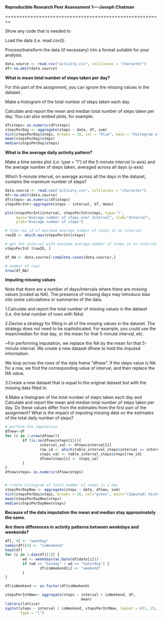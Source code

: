 **Reproducible Research Peer Assessment 1----Joseph Chatman**


========================================================

Show any code that is needed to

Load the data (i.e. read.csv()).

Process/transform the data (if necessary) into a format suitable for your analysis.

```r
data.source <- read.csv("activity.csv", colClasses = "character")
df<-na.omit(data.source)
```

**What is mean total number of steps taken per day?**

For this part of the assignment, you can ignore the missing values in the dataset.

Make a histogram of the total number of steps taken each day.

Calculate and report the mean and median total number of steps taken per day.
You can also embed plots, for example:

```r
df$steps= as.numeric(df$steps)
stepsPerDay <- aggregate(steps ~ date, df, sum)
hist(stepsPerDay$steps, breaks = 20, col = "blue", main = "Histogram of steps per day",xlab="Total number of steps in a day")
mean(stepsPerDay$steps)
median(stepsPerDay$steps)
```
**What is the average daily activity pattern?**

Make a time series plot (i.e. type = "l") of the 5-minute interval (x-axis) and the average number of steps taken, averaged across all days (y-axis)

Which 5-minute interval, on average across all the days in the dataset, contains the maximum number of steps?
```r
data.source <- read.csv("activity.csv", colClasses = "character")
df<-na.omit(data.source)
df$steps= as.numeric(df$steps)
stepsPerInt<-aggregate(steps ~ interval, df, mean)

plot(stepsPerInt$interval, stepsPerInt$steps, type='l', 
     main="Average number of steps over Interval", xlab="Interval", 
     ylab="Average number of steps")

# find row id of maximum average number of steps in an interval
rowID <- which.max(stepsPerInt$steps)

# get the interval with maximum average number of steps in an interval
stepsPerInt [rowID, ]

df_NA <- data.source[!complete.cases(data.source),]

# number of rows
nrow(df_NA)
```
**Imputing missing values**

Note that there are a number of days/intervals where there are missing values (coded as NA). The presence of missing days may introduce bias into some calculations or summaries of the data.

1.Calculate and report the total number of missing values in the dataset (i.e. the total number of rows with NAs)

2.Devise a strategy for filling in all of the missing values in the dataset. The strategy does not need to be sophisticated. For example, you could use the mean/median for that day, or the mean for that 5-minute interval, etc.

~For performing imputation, we replace the NA by the mean for that 5-minute interval. We create a new dataset dfnew to hold the imputed information.

We loop across the rows of the data frame "dfnew". If the steps value is NA for a row, we find the corresponding value of interval, and then replace the NA value.


3.Create a new dataset that is equal to the original dataset but with the missing data filled in.

4.Make a histogram of the total number of steps taken each day and Calculate and report the mean and median total number of steps taken per day. Do these values differ from the estimates from the first part of the assignment? What is the impact of imputing missing data on the estimates of the total daily number of steps?
```r
# perform the imputation
dfnew<-df
for (i in 1:nrow(dfnew)){
        if (is.na(dfnew$steps[i])){
                interval_val <- dfnew$interval[i]
                row_id <- which(table_interval_steps$interval == interval_val)
                steps_val <- table_interval_steps$steps[row_id]
                dfnew$steps[i] <- steps_val
        }
}
dfnew$steps= as.numeric(dfnew$steps)


# create histogram of total number of steps in a day
stepsPerDayNew <- aggregate(steps ~ date, dfnew, sum)
hist(stepsPerDay$steps, breaks = 20, col="green", main="(Imputed) Histogram of total number of steps per day", xlab="Total number of steps in a day")
mean(stepsPerDayNew$steps)
median(stepsPerDayNew$steps)
```

**Because of the data imputation the mean and median stay approximately the same.**

**Are there differences in activity patterns between weekdays and weekends?**

```r
df[, 4] <- "weekday"
names(df)[4] <- "isWeekend"
head(df)
for (i in 1:dim(df)[1]) {
        wd <- weekdays(as.Date(df$date[i]))
        if (wd == "Sunday" | wd == "Saturday") {
                df$isWeekend[i] <- "weekend"
        }
}

df$isWeekend <- as.factor(df$isWeekend)

stepsPerIntNew<- aggregate(steps ~ interval + isWeekend, df, 
                                   mean)
library(lattice)
xyplot(steps ~ interval | isWeekend, stepsPerIntNew, layout = c(1, 2), 
       type = "l")
```
